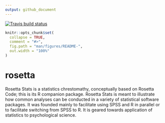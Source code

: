 ```yaml
---
output: github_document
---
```


[![Travis build status](https://travis-ci.org/psytext/rosetta.svg?branch=master)](https://travis-ci.org/psytext/rosetta)

<!-- README.md is generated from README.Rmd. Please edit that file -->

```r
knitr::opts_chunk$set(
  collapse = TRUE,
  comment = "#>",
  fig.path = "man/figures/README-",
  out.width = "100%"
)
```
# rosetta

Rosetta Stats is a statistics chrestomathy, conceptually based on Rosetta Code; this is its R companion package. Rosetta Stats is meant to illustrate how common analyses can be conducted in a variety of statistical software packages. It was founded mainly to facilitate using SPSS and R in parallel or to facilitate switching from SPSS to R. It is geared towards application of statistics to psychological science.
